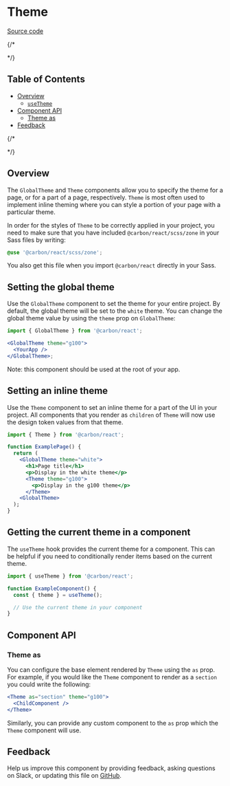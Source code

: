 
# Theme

[Source code](https://github.com/carbon-design-system/carbon/tree/main/packages/react/src/components/Theme)

{/* <!-- prettier-ignore-start -->
<!-- START doctoc generated TOC please keep comment here to allow auto update -->
<!-- DON'T EDIT THIS SECTION, INSTEAD RE-RUN doctoc TO UPDATE --> */}
## Table of Contents

- [Overview](#overview)
  - [`useTheme`](#usetheme)
- [Component API](#component-api)
  - [Theme as](#theme-as)
- [Feedback](#feedback)

{/* <!-- END doctoc generated TOC please keep comment here to allow auto update -->
<!-- prettier-ignore-end --> */}

## Overview

The `GlobalTheme` and `Theme` components allow you to specify the theme for a
page, or for a part of a page, respectively. `Theme` is most often used to
implement inline theming where you can style a portion of your page with a
particular theme.

In order for the styles of `Theme` to be correctly applied in your project, you
need to make sure that you have included `@carbon/react/scss/zone` in your Sass
files by writing:

```scss
@use '@carbon/react/scss/zone';
```

You also get this file when you import `@carbon/react` directly in your Sass.

<Canvas>
  <Story id="components-theme--default" />
</Canvas>

## Setting the global theme

Use the `GlobalTheme` component to set the theme for your entire project. By
default, the global theme will be set to the `white` theme. You can change the
global theme value by using the `theme` prop on `GlobalTheme`:

```jsx
import { GlobalTheme } from '@carbon/react';

<GlobalTheme theme="g100">
  <YourApp />
</GlobalTheme>;
```

Note: this component should be used at the root of your app.

## Setting an inline theme

Use the `Theme` component to set an inline theme for a part of the UI in your
project. All components that you render as `children` of `Theme` will now use
the design token values from that theme.

```jsx
import { Theme } from '@carbon/react';

function ExamplePage() {
  return (
    <GlobalTheme theme="white">
      <h1>Page title</h1>
      <p>Display in the white theme</p>
      <Theme theme="g100">
        <p>Display in the g100 theme</p>
      </Theme>
    <GlobalTheme>
  );
}
```

<Canvas>
  <Story id="components-theme--default" />
</Canvas>

## Getting the current theme in a component

The `useTheme` hook provides the current theme for a component. This can be
helpful if you need to conditionally render items based on the current theme.

```jsx
import { useTheme } from '@carbon/react';

function ExampleComponent() {
  const { theme } = useTheme();

  // Use the current theme in your component
}
```

<Canvas>
  <Story id="components-theme--use-theme" />
</Canvas>

## Component API

<ArgsTable />

### Theme as

You can configure the base element rendered by `Theme` using the `as` prop. For
example, if you would like the `Theme` component to render as a `section` you
could write the following:

```jsx
<Theme as="section" theme="g100">
  <ChildComponent />
</Theme>
```

Similarly, you can provide any custom component to the `as` prop which the
`Theme` component will use.

## Feedback

Help us improve this component by providing feedback, asking questions on Slack,
or updating this file on
[GitHub](https://github.com/carbon-design-system/carbon/edit/main/packages/carbon-react/src/components/Theme/Theme.mdx).
